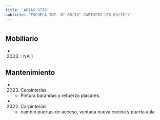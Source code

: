```yaml
---
title: 'ARIAS 3775'
subtitle: 'ESCUELA INF. N° 08/10° CAMINITO (EX 03/15°)'
---
```


#


## Mobiliario

*  (2023) : NA 1 





## Mantenimiento

*  (2023) Carpinterías 
    + Pintura barandas y refuerzo placares.

*  (2022) Carpinterías 
    + cambio puertas de acceso, ventana nueva cocina y puerta aula



